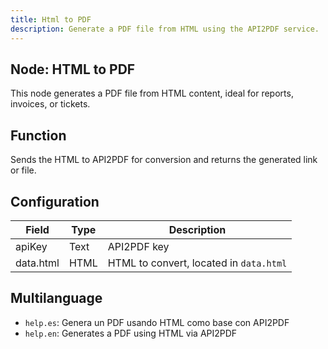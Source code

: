 ```yaml
---
title: Html to PDF
description: Generate a PDF file from HTML using the API2PDF service.
---
```


## Node: HTML to PDF

This node generates a PDF file from HTML content, ideal for reports, invoices, or tickets.

## Function
Sends the HTML to API2PDF for conversion and returns the generated link or file.

## Configuration

| Field     | Type   | Description                                      |
|-----------|--------|--------------------------------------------------|
| apiKey    | Text   | API2PDF key                                      |
| data.html | HTML   | HTML to convert, located in `data.html`          |

## Multilanguage
- `help.es`: Genera un PDF usando HTML como base con API2PDF  
- `help.en`: Generates a PDF using HTML via API2PDF

